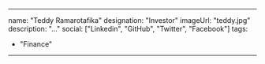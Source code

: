 ---

name: "Teddy Ramarotafika"
designation: "Investor"
imageUrl: "teddy.jpg"
description: "..."
social: ["Linkedin", "GitHub", "Twitter", "Facebook"]
tags: 
- "Finance"
---